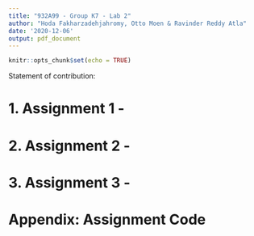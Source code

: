 ```yaml
---
title: "932A99 - Group K7 - Lab 2"
author: "Hoda Fakharzadehjahromy, Otto Moen & Ravinder Reddy Atla"
date: '2020-12-06'
output: pdf_document
---
```


```r
knitr::opts_chunk$set(echo = TRUE)

```

Statement of contribution: 

# 1. Assignment 1 -
# 2. Assignment 2 - 
# 3. Assignment 3 - 


\newpage
# Appendix: Assignment Code

```r
``` 
